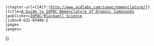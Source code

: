 {{cite book
 |editor1-last=Panico |editor1-first=R.
 |editor2-last=Powell |editor2-first=W. H.
 |editor3-last=Richer|editor3-first=J. C.
 |year=1993
 |chapter={{#if:{{{rec|}}}|Recommendation {{{rec|}}}}}
 |chapter-url={{#if:{{{rec|}}}|http://www.acdlabs.com/iupac/nomenclature/}}
 |title=[[A Guide to IUPAC Nomenclature of Organic Compounds]]
 |publisher=[[International Union of Pure and Applied Chemistry|IUPAC]]/[[Blackwell Science]]
 |isbn=0-632-03488-2
 |page={{{page|}}}
 |pages={{{pages|}}}
}}<noinclude>
{{documentation}}

<!--[[en:Template:BlueBook1993]]-->
</noinclude>